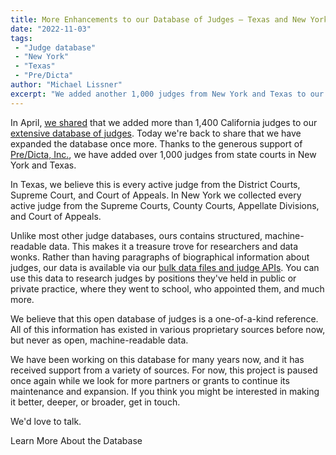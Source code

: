 ```yaml
---
title: More Enhancements to our Database of Judges — Texas and New York
date: "2022-11-03"
tags:
 - "Judge database"
 - "New York"
 - "Texas"
 - "Pre/Dicta"
author: "Michael Lissner"
excerpt: "We added another 1,000 judges from New York and Texas to our database."
---
```


<p className={"lead"}>In April, <a href="/2022/04/19/california-judge-database">we shared</a> that we added more than 1,400 California judges to our <a href="/projects/judge-db/">extensive database of judges</a>. Today we're back to share that we have expanded the database once more. Thanks to the generous support of <a href="https://pre-dicta.com">Pre/Dicta, Inc.</a>, we have added over 1,000 judges from state courts in New York and Texas.</p>

In Texas, we believe this is every active judge from the District Courts, Supreme Court, and Court of Appeals. In New York we collected every active judge from the Supreme Courts, County Courts, Appellate Divisions, and Court of Appeals.

Unlike most other judge databases, ours contains structured, machine-readable data. This makes it a treasure trove for researchers and data wonks. Rather than having paragraphs of biographical information about judges, our data is available via our <a href="https://www.courtlistener.com/help/api/">bulk data files and judge APIs</a>. You can use this data to research judges by positions they've held in public or private practice, where they went to school, who appointed them, and much more.

We believe that this open database of judges is a one-of-a-kind reference. All of this information has existed in various proprietary sources before now, but never as open, machine-readable data.

We have been working on this database for many years now, and it has received support from a variety of sources. For now, this project is paused once again while we look for more partners or grants to continue its maintenance and expansion. If you think you might be interested in making it better, deeper, or broader, get in touch.

We'd love to talk.

<p><PurpleButton href="/projects/judge-db/" size="lg">Learn More About the Database</PurpleButton></p>
